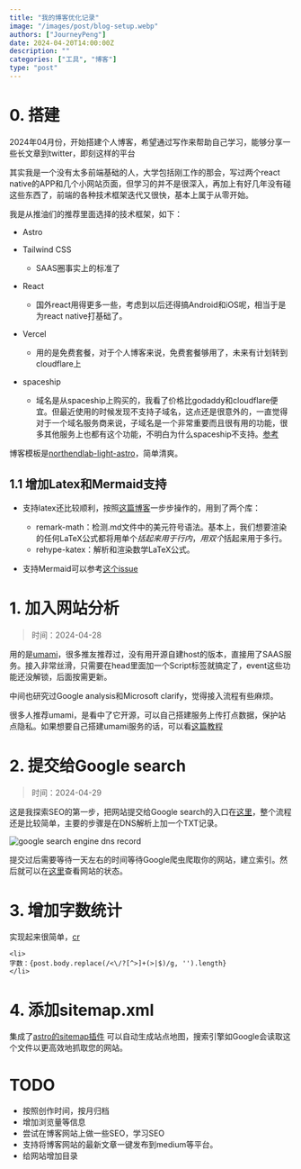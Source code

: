 ```yaml
---
title: "我的博客优化记录"
image: "/images/post/blog-setup.webp"
authors: ["JourneyPeng"]
date: 2024-04-20T14:00:00Z
description: ""
categories: ["工具", "博客"]
type: "post"
---
```


# 0. 搭建
2024年04月份，开始搭建个人博客，希望通过写作来帮助自己学习，能够分享一些长文章到twitter，即刻这样的平台

其实我是一个没有太多前端基础的人，大学包括刚工作的那会，写过两个react native的APP和几个小网站页面，但学习的并不是很深入，再加上有好几年没有碰这些东西了，前端的各种技术框架迭代又很快，基本上属于从零开始。

我是从推油们的推荐里面选择的技术框架，如下：

- Astro
- Tailwind CSS
  - SAAS圈事实上的标准了
- React
  - 国外react用得更多一些，考虑到以后还得搞Android和iOS呢，相当于是为react native打基础了。

- Vercel
  - 用的是免费套餐，对于个人博客来说，免费套餐够用了，未来有计划转到cloudflare上
- spaceship
  - 域名是从spaceship上购买的，我看了价格比godaddy和cloudflare便宜。但最近使用的时候发现不支持子域名，这点还是很意外的，一直觉得对于一个域名服务商来说，子域名是一个非常重要而且很有用的功能，很多其他服务上也都有这个功能，不明白为什么spaceship不支持。[参考](https://www.reddit.com/r/Domains/comments/17lnawj/comment/l1rw79a/)

博客模板是[northendlab-light-astro](https://github.com/themefisher/northendlab-light-astro)，简单清爽。

## 1.1 增加Latex和Mermaid支持

- 支持latex还比较顺利，按照[这篇博客](https://blog.alexafazio.dev/blog/render-latex-in-astro/)一步步操作的，用到了两个库：
  - remark-math：检测.md文件中的美元符号语法。基本上，我们想要渲染的任何LaTeX公式都将用单个$括起来用于行内，用双个$括起来用于多行。
  - rehype-katex：解析和渲染数学LaTeX公式。

- 支持Mermaid可以参考[这个issue](https://github.com/withastro/astro/issues/4433)

# 1. 加入网站分析
> 时间：2024-04-28

用的是[umami](https://analytics.us.umami.is/)，很多推友推荐过，没有用开源自建host的版本，直接用了SAAS服务。接入非常丝滑，只需要在head里面加一个Script标签就搞定了，event这些功能还没解锁，后面按需更新。

中间也研究过Google analysis和Microsoft clarify，觉得接入流程有些麻烦。

很多人推荐umami，是看中了它开源，可以自己搭建服务上传打点数据，保护站点隐私。如果想要自己搭建umami服务的话，可以看[这篇教程](https://atpx.com/blog/build-umami-web-analytics/)

# 2. 提交给Google search
> 时间：2024-04-29

这是我探索SEO的第一步，把网站提交给Google search的入口在[这里](https://search.google.com/search-console/welcome)，整个流程还是比较简单，主要的步骤是在DNS解析上加一个TXT记录。

![google search engine dns record](/images/post/google-search-dns-txt.png)

提交过后需要等待一天左右的时间等待Google爬虫爬取你的网站，建立索引。然后就可以在[这里](https://search.google.com/search-console/about)查看网站的状态。

# 3. 增加字数统计

实现起来很简单，[cr](https://github.com/pengjeck/JourneyBlog/commits/main/)
```react
<li>
字数：{post.body.replace(/<\/?[^>]+(>|$)/g, '').length}
</li>
```

# 4. 添加sitemap.xml

集成了[astro的sitemap插件](https://docs.astro.build/en/guides/integrations-guide/sitemap/)
可以自动生成站点地图，搜索引擎如Google会读取这个文件以更高效地抓取您的网站。

# TODO
- 按照创作时间，按月归档
- 增加浏览量等信息
- 尝试在博客网站上做一些SEO，学习SEO
- 支持将博客网站的最新文章一键发布到medium等平台。
- 给网站增加目录
